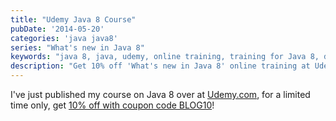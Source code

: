 ```yaml
---
title: "Udemy Java 8 Course"
pubDate: '2014-05-20'
categories: 'java java8'
series: "What's new in Java 8"
keywords: "java 8, java, udemy, online training, training for Java 8, discounted training, training, online training, 10% off, voucher, voucher code"
description: "Get 10% off 'What's new in Java 8' online training at Udemy"
---
```



I've just published my course on Java 8 over at [Udemy.com](https://www.udemy.com/whats-new-in-java-8/), for a limited time only, get [10% off with coupon code BLOG10](https://www.udemy.com/whats-new-in-java-8/?couponCode=BLOG10)!

<YouTube id="BOgcl5anYyI"/>
